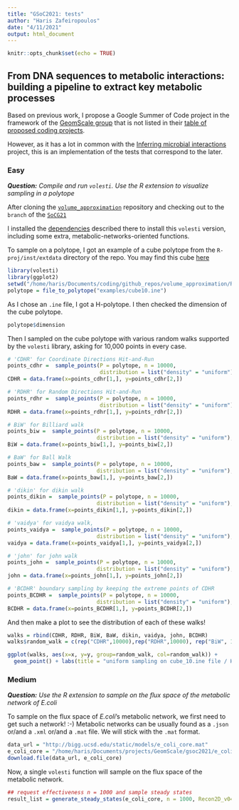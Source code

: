```yaml
---
title: "GSoC2021: tests"
author: "Haris Zafeiropoulos"
date: "4/11/2021"
output: html_document
---
```


```r
knitr::opts_chunk$set(echo = TRUE)
```

## From DNA sequences to metabolic interactions: building a pipeline to extract key metabolic processes

Based on previous work, I propose a Google Summer of Code project in the framework of the [GeomScale group]()
that is not listed in their [table of proposed coding projects](https://github.com/GeomScale/gsoc2021/wiki/table-of-proposed-coding-projects).

However, as it has a lot in common with the 
[Inferring microbial interactions](https://github.com/GeomScale/gsoc2021/wiki/Inferring-microbial-interactions) project,
this is an implementation of the tests that correspond to the later. 



### Easy 

***Question:***
*Compile and run `volesti`. Use the R extension to visualize sampling in a polytope*

After cloning the [`volume_approximation`](https://github.com/GeomScale/volume_approximation/) repository and 
checking out to the `branch` of the [`SoCG21`](https://github.com/GeomScale/volume_approximation/tree/socg21)

I installed the [dependencies](https://github.com/GeomScale/volume_approximation/tree/socg21) described there 
to install this `volesti` version, including some extra, metabolic-networks-oriented functions.

To sample on a polytope, I got an example of a cube polytope from the `R-proj/inst/extdata` directory of the repo.
You may find this cube [here](https://github.com/GeomScale/volume_approximation/blob/develop//inst/extdata/cube_10.ext)

```r
library(volesti)
library(ggplot2)
setwd("/home/haris/Documents/coding/github_repos/volume_approximation/R-proj/")
polytope = file_to_polytope("examples/cube10.ine")
```

As I chose an `.ine` file, I got a H-polytope.
I then checked the dimension of the cube polytope. 

```r
polytope$dimension
```

Then I sampled on the cube polytope with various random walks supported by the `volesti` library, 
asking for 10,000 points in every case. 

```r
# 'CDHR' for Coordinate Directions Hit-and-Run
points_cdhr =  sample_points(P = polytope, n = 10000, 
                             distribution = list("density" = "uniform"),  random_walk = list("walk"="CDHR"))
CDHR = data.frame(x=points_cdhr[1,], y=points_cdhr[2,])

# 'RDHR' for Random Directions Hit-and-Run
points_rdhr =  sample_points(P = polytope, n = 10000, 
                             distribution = list("density" = "uniform"),  random_walk = list("walk"="RDHR"))
RDHR = data.frame(x=points_rdhr[1,], y=points_rdhr[2,])

# BiW' for Billiard walk
points_biw =  sample_points(P = polytope, n = 10000, 
                            distribution = list("density" = "uniform"),  random_walk = list("walk"="BiW"))
BiW = data.frame(x=points_biw[1,], y=points_biw[2,])

# BaW' for Ball Walk
points_baw =  sample_points(P = polytope, n = 10000, 
                            distribution = list("density" = "uniform"),  random_walk = list("walk"="BaW"))
BaW = data.frame(x=points_baw[1,], y=points_baw[2,])

# 'dikin' for dikin walk
points_dikin =  sample_points(P = polytope, n = 10000, 
                            distribution = list("density" = "uniform"),  random_walk = list("walk"="dikin"))
dikin = data.frame(x=points_dikin[1,], y=points_dikin[2,])

# 'vaidya' for vaidya walk, 
points_vaidya =  sample_points(P = polytope, n = 10000, 
                            distribution = list("density" = "uniform"),  random_walk = list("walk"="vaidya"))
vaidya = data.frame(x=points_vaidya[1,], y=points_vaidya[2,])

# 'john' for john walk
points_john =  sample_points(P = polytope, n = 10000, 
                            distribution = list("density" = "uniform"),  random_walk = list("walk"="john"))
john = data.frame(x=points_john[1,], y=points_john[2,])

# 'BCDHR' boundary sampling by keeping the extreme points of CDHR 
points_BCDHR =  sample_points(P = polytope, n = 10000, 
                            distribution = list("density" = "uniform"),  random_walk = list("walk"="BCDHR"))
BCDHR = data.frame(x=points_BCDHR[1,], y=points_BCDHR[2,])

```


And then make a plot to see the distribution of each of these walks! 

```r
walks = rbind(CDHR, RDHR, BiW, BaW, dikin, vaidya, john, BCDHR)
walks$random_walk = c(rep("CDHR",10000),rep("RDHR",10000), rep("BiW", 10000), rep("BaW",10000), rep("dikin",10000), rep("vaidya",10000), rep("john",10000), rep("BCDHR", 10000))

ggplot(walks, aes(x=x, y=y, group=random_walk, col=random_walk)) +
  geom_point() + labs(title = "uniform sampling on cube_10.ine file / H-polytope")
```


### Medium

***Question:***
*Use the R extension to sample on the flux space of the metabolic network of E.coli*

To sample on the flux space of *E.coli*'s metabolic network, we first need to get such a network! :-) 
Metabolic networks can be usually found as a `.json` or/and a `.xml` or/and a `.mat` file. 
We will stick with the `.mat` format. 

```r
data_url = "http://bigg.ucsd.edu/static/models/e_coli_core.mat"
e_coli_core = "/home/haris/Documents/projects/GeomScale/gsoc2021/e_coli_core.mat"
download.file(data_url, e_coli_core)
```

Now, a single `volesti` function will sample on the flux space of the metabolic network. 

```r

## request effectiveness n = 1000 and sample steady states
result_list = generate_steady_states(e_coli_core, n = 1000, Recon2D_v04 = FALSE, Recon3D_301 = FALSE)

```










